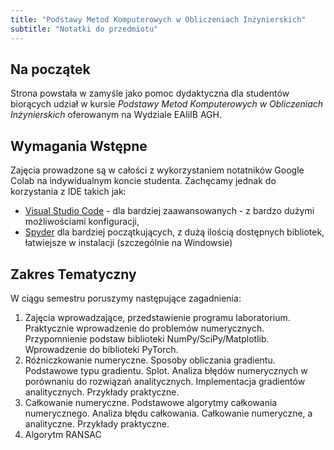 ```yaml
---
title: "Podstawy Metod Komputerowych w Obliczeniach Inżynierskich"
subtitle: "Notatki do przedmiotu"
---
```


## Na początek {#welcome}

Strona powstała w zamyśle jako pomoc dydaktyczna dla studentów biorących udział w kursie *Podstawy Metod Komputerowych w Obliczeniach Inżynierskich* oferowanym na Wydziale EAIiIB AGH.

## Wymagania Wstępne

Zajęcia prowadzone są w całości z wykorzystaniem notatników Google Colab na indywidualnym koncie studenta. Zachęcamy jednak do korzystania z IDE takich jak:

- [Visual Studio Code](https://code.visualstudio.com/) - dla bardziej zaawansowanych - z bardzo dużymi możliwościami konfiguracji, 
- [Spyder](https://www.spyder-ide.org/) dla bardziej początkujących, z dużą ilością dostępnych bibliotek, łatwiejsze w instalacji (szczególnie na Windowsie)

## Zakres Tematyczny

W ciągu semestru poruszymy następujące zagadnienia:

1. Zajęcia wprowadzające, przedstawienie programu laboratorium. Praktycznie wprowadzenie do problemów numerycznych. Przypomnienie podstaw biblioteki NumPy/SciPy/Matplotlib. Wprowadzenie do biblioteki PyTorch.
2. Różniczkowanie numeryczne. Sposoby obliczania gradientu. Podstawowe typu gradientu. Splot. Analiza błędów numerycznych w porównaniu do rozwiązań analitycznych. Implementacja gradientów analitycznych. Przykłady praktyczne.
3. Całkowanie numeryczne. Podstawowe algorytmy całkowania numerycznego. Analiza błędu całkowania. Całkowanie numeryczne, a analityczne. Przykłady praktyczne.
4. Algorytm RANSAC



